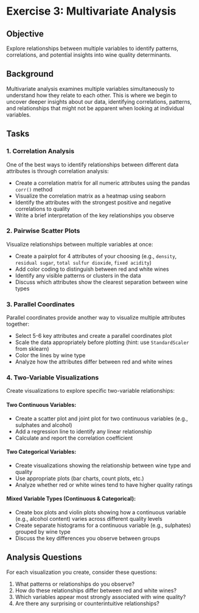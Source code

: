 # Exercise 3: Multivariate Analysis

## Objective
Explore relationships between multiple variables to identify patterns, correlations, and potential insights into wine quality determinants.

## Background
Multivariate analysis examines multiple variables simultaneously to understand how they relate to each other. This is where we begin to uncover deeper insights about our data, identifying correlations, patterns, and relationships that might not be apparent when looking at individual variables.

## Tasks

### 1. Correlation Analysis

One of the best ways to identify relationships between different data attributes is through correlation analysis:

- Create a correlation matrix for all numeric attributes using the pandas `corr()` method
- Visualize the correlation matrix as a heatmap using seaborn
- Identify the attributes with the strongest positive and negative correlations to quality
- Write a brief interpretation of the key relationships you observe

### 2. Pairwise Scatter Plots

Visualize relationships between multiple variables at once:

- Create a pairplot for 4 attributes of your choosing (e.g., `density`, `residual sugar`, `total sulfur dioxide`, `fixed acidity`)
- Add color coding to distinguish between red and white wines
- Identify any visible patterns or clusters in the data
- Discuss which attributes show the clearest separation between wine types

### 3. Parallel Coordinates

Parallel coordinates provide another way to visualize multiple attributes together:

- Select 5-6 key attributes and create a parallel coordinates plot
- Scale the data appropriately before plotting (hint: use `StandardScaler` from sklearn)
- Color the lines by wine type
- Analyze how the attributes differ between red and white wines

### 4. Two-Variable Visualizations

Create visualizations to explore specific two-variable relationships:

#### Two Continuous Variables:
- Create a scatter plot and joint plot for two continuous variables (e.g., sulphates and alcohol)
- Add a regression line to identify any linear relationship
- Calculate and report the correlation coefficient

#### Two Categorical Variables:
- Create visualizations showing the relationship between wine type and quality
- Use appropriate plots (bar charts, count plots, etc.)
- Analyze whether red or white wines tend to have higher quality ratings

#### Mixed Variable Types (Continuous & Categorical):
- Create box plots and violin plots showing how a continuous variable (e.g., alcohol content) varies across different quality levels
- Create separate histograms for a continuous variable (e.g., sulphates) grouped by wine type
- Discuss the key differences you observe between groups

## Analysis Questions

For each visualization you create, consider these questions:

1. What patterns or relationships do you observe?
2. How do these relationships differ between red and white wines?
3. Which variables appear most strongly associated with wine quality?
4. Are there any surprising or counterintuitive relationships?

